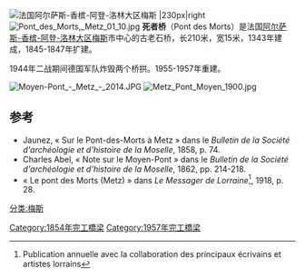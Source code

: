 [[File:Metz_Pont_Moyen.JPG|法国[[阿尔萨斯-香槟-阿登-洛林大区]][[梅斯|梅斯]] |230px|right]] 
[[File:Pont_des_Morts,_Metz_01_10.jpg|right]] 
'''死者桥'''（Pont des Morts）是法国[[阿尔萨斯-香槟-阿登-洛林大区|阿尔萨斯-香槟-阿登-洛林大区]][[梅斯|梅斯]]市中心的古老石桥，长210米，宽15米，1343年建成，1845-1847年扩建。

1944年二战期间德国军队炸毁两个桥拱。1955-1957年重建。

[[File:Moyen-Pont_-_Metz_-_2014.JPG|thumb]]
[[File:Metz_Pont_Moyen_1900.jpg|thumb]]

== 参考 ==
* Jaunez, « Sur le Pont-des-Morts à Metz » dans le ''Bulletin de la Société d'archéologie et d'histoire de la Moselle'', 1858, p. 74.
* Charles Abel, « Note sur le Moyen-Pont » dans le ''Bulletin de la Société d'archéologie et d'histoire de la Moselle'', 1862, pp. 214-218.
* « Le pont des Morts (Metz) » dans ''Le Messager de Lorraine''<ref>Publication annuelle avec la collaboration des principaux écrivains et artistes lorrains</ref>, 1918, p. 28.
{{References}}
[[分类:梅斯|分类:梅斯]]
[[Category:1854年完工橋梁|Category:1854年完工橋梁]]
[[Category:1957年完工橋梁|Category:1957年完工橋梁]]
